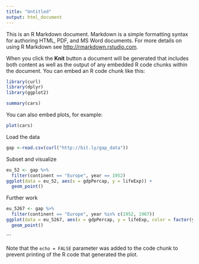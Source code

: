```yaml
---
title: "Untitled"
output: html_document
---
```


This is an R Markdown document. Markdown is a simple formatting syntax for authoring HTML, PDF, and MS Word documents. For more details on using R Markdown see <http://rmarkdown.rstudio.com>.

When you click the **Knit** button a document will be generated that includes both content as well as the output of any embedded R code chunks within the document. You can embed an R code chunk like this:

```r
library(curl)
library(dplyr)
library(ggplot2)
```


```r
summary(cars)
```

You can also embed plots, for example:

```r
plot(cars)
```

Load the data

```r
gap <-read.csv(curl("http://bit.ly/gap_data"))
```

Subset and visualize

```r
eu_52 <- gap %>%
  filter(continent == "Europe", year == 1952)
ggplot(data = eu_52, aes(x = gdpPercap, y = lifeExp)) +
  geom_point()
```

Further work

```r
eu_5267 <- gap %>%
  filter(continent == "Europe", year %in% c(1952, 1967))
ggplot(data = eu_5267, aes(x = gdpPercap, y = lifeExp, color = factor(year))) +
  geom_point()
```
```

Note that the `echo = FALSE` parameter was added to the code chunk to prevent printing of the R code that generated the plot.
